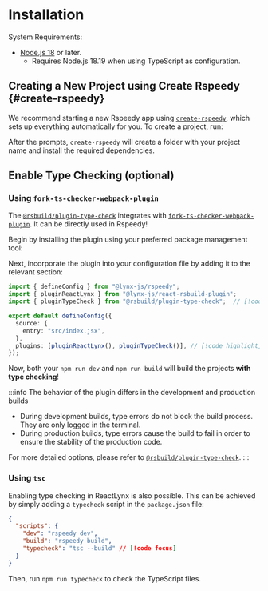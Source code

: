 
# Installation

System Requirements:

- [Node.js 18](https://nodejs.org/en) or later.
  - Requires Node.js 18.19 when using TypeScript as configuration.

## Creating a New Project using Create Rspeedy \{#create-rspeedy}

We recommend starting a new Rspeedy app using [`create-rspeedy`](https://npmjs.org/package/create-rspeedy),
which sets up everything automatically for you. To create a project, run:

<PackageManagerTabs command="create rspeedy@latest" />

After the prompts, `create-rspeedy` will create a folder with your project name and install the required dependencies.

## Enable Type Checking (optional)

### Using `fork-ts-checker-webpack-plugin`

The [`@rsbuild/plugin-type-check`](https://github.com/rspack-contrib/rsbuild-plugin-type-check) integrates
with [`fork-ts-checker-webpack-plugin`](https://github.com/TypeStrong/fork-ts-checker-webpack-plugin).
It can be directly used in Rspeedy!

Begin by installing the plugin using your preferred package management tool:

<PackageManagerTabs command="install -D @rsbuild/plugin-type-check" />

Next, incorporate the plugin into your configuration file by adding it to the relevant section:

```ts title=lynx.config.ts twoslash
import { defineConfig } from "@lynx-js/rspeedy";
import { pluginReactLynx } from "@lynx-js/react-rsbuild-plugin";
import { pluginTypeCheck } from "@rsbuild/plugin-type-check";  // [!code highlight]

export default defineConfig({
  source: {
    entry: "src/index.jsx",
  },
  plugins: [pluginReactLynx(), pluginTypeCheck()], // [!code highlight]
});
```

Now, both your `npm run dev` and `npm run build` will build the projects **with type checking**!

:::info The behavior of the plugin differs in the development and production builds

- During development builds, type errors do not block the build process. They are only logged in the terminal.
- During production builds, type errors cause the build to fail in order to ensure the stability of the production code.

For more detailed options, please refer to [`@rsbuild/plugin-type-check`](https://github.com/rspack-contrib/rsbuild-plugin-type-check).
:::

### Using `tsc`

Enabling type checking in ReactLynx is also possible.
This can be achieved by simply adding a `typecheck` script in the `package.json` file:

```json title=package.json
{
  "scripts": {
    "dev": "rspeedy dev",
    "build": "rspeedy build",
    "typecheck": "tsc --build" // [!code focus]
  }
}
```

Then, run `npm run typecheck` to check the TypeScript files.
